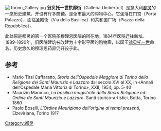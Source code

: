 {{Coord|45.074592|N|7.683219|E|type:landmark|display=title}}
[[File:Torino_Gallery.jpg|thumb]]
'''翁贝托一世拱廊街'''（Galleria Umberto I）是意大利[[都灵|都灵]]的一座历史建筑，开设有许多商铺。是全市最大的购物中心。它坐落在门宫（Porta Palazzo），面临圣殿街（Via della Basilica）和共和国广场（Piazza della Repubblica）。

此处原是都灵的第一个医院圣穆理思医院的所在地。1884年医院迁往新址。1889-1890年，旧医院建筑被改建为十字形平面的购物廊，以国王[[翁贝托一世|翁贝托一世]]命名。历史悠久的穆理思药房仍开设于此。

==参考==
<references/>
* Mario Tirsi Caffaratto, ''Storia dell’Ospedale Maggiore di Torino della Religione dei Santi Maurizio e Lazzaro'' dal secolo XVI al XX, in «Annali dell’Ospedale Maria Vittoria di Torino», XXII, 1954, pp. 5-40
* Maurizio Marocco, ''La basilica magistrale della Sacra Religione ed Ordine de Santi Maurizio e Lazzaro''. Sunti storico-artistici, Botta, Torino 1860
* Paolo Boselli, ''L’Ordine Mauriziano dall’origine ai tempi presenti'', Elzeviriana, Torino 1917

[[Category:都灵|Category:都灵]]